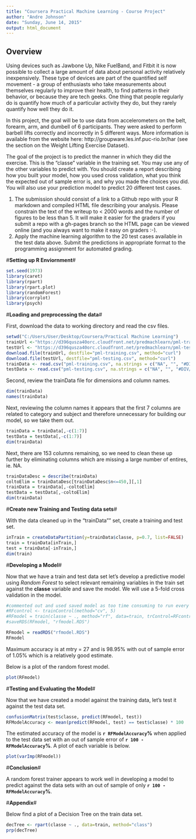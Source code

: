 ```yaml
---
title: "Coursera Practical Machine Learning - Course Project"
author: "Andre Johnson"
date: "Sunday, June 14, 2015"
output: html_document
---
```




## **Overview**##

Using devices such as Jawbone Up, Nike FuelBand, and Fitbit it is now possible to collect a large amount of data about personal activity relatively inexpensively. These type of devices are part of the quantified self movement - a group of enthusiasts who take measurements about themselves regularly to improve their health, to find patterns in their behavior, or because they are tech geeks. One thing that people regularly do is quantify how much of a particular activity they do, but they rarely quantify how well they do it. 

In this project, the goal will be to use data from accelerometers on the belt, forearm, arm, and dumbell of 6 participants. They were asked to perform barbell lifts correctly and incorrectly in 5 different ways. More information is available from the website here: http://groupware.les.inf.puc-rio.br/har (see the section on the Weight Lifting Exercise Dataset). 

The goal of the project is to predict the manner in which they did the exercise. This is the "classe" variable in the training set. You may use any of the other variables to predict with. You should create a report describing how you built your model, how you used cross validation, what you think the expected out of sample error is, and why you made the choices you did. You will also use your prediction model to predict 20 different test cases. 

1. The submission should consist of a link to a Github repo with your R markdown and compiled HTML file describing your analysis. Please constrain the text of the writeup to < 2000 words and the number of figures to be less than 5. It will make it easier for the graders if you submit a repo with a gh-pages branch so the HTML page can be viewed online (and you always want to make it easy on graders :-).
2. Apply the machine learning algorithm to the 20 test cases available in the test data above. Submit the predictions in appropriate format to the programming assignment for automated grading. 



#**Setting up R Enviornment**#

```r
set.seed(1973)
library(caret)
library(rpart)
library(rpart.plot)
library(randomForest)
library(corrplot)
library(psych)
```


#**Loading and preprocessing the data**#


First, download the data to working directory and read the csv files.

```r
setwd("C:/Users/User/Desktop/Coursera/Practical Machine Learning")
trainUrl <-"https://d396qusza40orc.cloudfront.net/predmachlearn/pml-training.csv"
testUrl <- "https://d396qusza40orc.cloudfront.net/predmachlearn/pml-testing.csv"
download.file(trainUrl, destfile="pml-training.csv", method="curl")
download.file(testUrl, destfile="pml-testing.csv", method="curl")
trainData <- read.csv("pml-training.csv", na.strings = c("NA", "", "#DIV/0!"))
testData <- read.csv("pml-testing.csv", na.strings = c("NA", "", "#DIV/0!"))
```

Second, review the trainData file for dimensions and column names.

```r
dim(trainData)
names(trainData)
```

Next, reviewing the column names it appears that the first 7 columns are related to category and subject and therefore unnecessary for building our model, so we take them out.

```r

trainData = trainData[,-c(1:7)]
testData = testData[,-c(1:7)]
dim(trainData)
```

Next, there are 153 columns remaining, so we need to clean these up further by eliminating columns which are missing a large number of entires, ie. NA.  

```r
trainDataDesc = describe(trainData)
coltoElim = trainDataDesc[trainDataDesc$n<=450,][,1]
trainData = trainData[,-coltoElim]
testData = testData[,-coltoElim]
dim(trainData)

```
#**Create new Training and Testing data sets**#

With the data cleaned up in the "trainData"" set, create a training and test set.

```r
inTrain = createDataPartition(y=trainData$classe, p=0.7, list=FALSE)
train = trainData[inTrain,]
test = trainData[-inTrain,]
dim(train)
```

#**Developing a Model**#

Now that we have a train and test data set let's develop a predictive model using *Random Forest* to select relevant remaining variables in the train set against the **classe** variable and save the model.  We will use a 5-fold cross validation in the model.    


```r
#commented out and used saved model as too time consuming to run every time.
#RFcontrol <- trainControl(method="cv", 5)
#RFmodel = train(classe ~ ., method="rf", data=train, trControl=RFcontrol, ntree = 250)
#saveRDS(RFmodel, "rfmodel.RDS")

RFmodel = readRDS("rfmodel.RDS")
RFmodel

```

Maximum accuracy is at mtry = 27 and is 98.95% with out of sample error of 1.05% which is a relatively good estimate.  

Below is a plot of the random forest model.

```r
plot(RFmodel)
```

#**Testing and Evaluating the Model**#

Now that we have created a model against the training data, let's test it against the test data set.

```r
confusionMatrix(test$classe, predict(RFmodel, test))
RFModelAccuracy <- mean(predict(RFmodel, test) == test$classe) * 100
```

The estimated accuracy of the model is **`r RFModelAccuracy`%** when applied to the test data set with an out of sample error of **`r 100 - RFModelAccuracy`%**.  A plot of each variable is below.

```r
plot(varImp(RFmodel))
```

#**Conclusion**#

A random forest trainer appears to work well in developing a model to predict against the data sets with an out of sample of only **`r 100 - RFModelAccuracy`%**.

#**Appendix**#

Below find a plot of a Decision Tree on the train data set.

```r
decTree <- rpart(classe ~ ., data=train, method="class")
prp(decTree)
```
